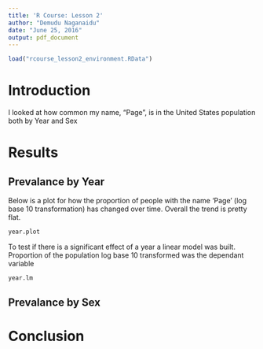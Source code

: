 ```yaml
---
title: 'R Course: Lesson 2'
author: "Demudu Naganaidu"
date: "June 25, 2016"
output: pdf_document
---
```

```r
load("rcourse_lesson2_environment.RData")

```

# Introduction
I looked at how common my name, "Page", is in the United States population both by Year and Sex

# Results

## Prevalance by Year
Below is a plot for how the proportion of people with the name 'Page' (log base 10 transformation) has changed over time. Overall the trend is pretty flat.
```r
year.plot
```
To test if there is a significant effect of a year a linear model was built. Proportion of the population log base 10 transformed was the dependant variable

```r
year.lm
```

## Prevalance by Sex

# Conclusion